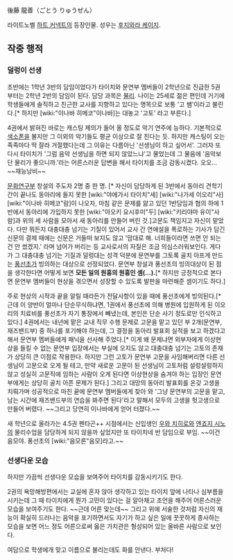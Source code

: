 後藤 龍善（ごとう りゅうぜん）

라이트노벨 [[하트 커넥트]]의 등장인물. 성우는 [[후지와라 케이지]].

== 작중 행적 ==

=== 덜렁이 선생 ===
초반에는 1학년 3반의 담임이었다가 타이치와 문연부 멤버들이 2학년으로 진급한 5권 부터는 2학년 2반의 담임이 된다. 담당 과목은 [[물리]]. 나이는 25세로 젊은 편인데 거기에 학생들에게 솔직하고 친근한 교사를 지향하고 있다는 명목으로 보통 '고 쌤'이라고 불린다.[* 하지만 [wiki:"이나바 히메코"이나바]는 대놓고 '고토' 라고 부른다.]

4권에서 밝혀진 바로는 캐스팅 제의가 들어 올 정도로 악기 연주에 능하다. 기본적으로 [[색소폰]]을 불지만 그 이외의 악기들도 평균 이상으로 잘 친다는 듯. 하지만 캐스팅이 오는 족족마다 딱 잘라 거절했다는데 그 이유는 다름아닌 '선생님이 하고 싶어서'. 그러자 또 다시 타이치가 '그럼 음악 선생님을 하면 되지 않았느냐'고 물었는데 그 물음에 '음악보단 물리가 좋으니까.'라는 어른스러운 답변을 해서 타이치를 조금 감동시켰다. 오오... ~~재능낭비~~

[[문화연구부]] 창설의 주도자 2명 중 한 명. [* 자신이 담당하게 된 3반에서 동아리 견학기간이 끝나도 동아리에 들지 못한 [wiki:"야에가시 타이치"세] [wiki:"나가세 이오리"사][wiki:"이나바 히메코"람]이 나오자, 마침 같은 문제를 앓고 있던 1반담임과 협의 하에 1반에서 동아리에 가입하지 못한 [wiki:"아오키 요시후미"두] [wiki:"키리야마 유이"사람]과 위의 세 사람을 모아서 새 동아리를 만들어 버린 것.]고문도 책임지고 자신이 맡았다. 다만 뭐든지 대충대충 넘기는 기질이 있어서 교사 간 연애설을 폭로하는 기사가 담긴 신문의 결제 때에는 신문은 거들떠 보지도 않고 '맘대로 해. 너희들이라면 쓰면 안 되는 건 안 썼겠지.' 라며 넘어가 버리는 등 교사로서의 자질은 조금 의심스러워보인다. 게다가 그 대충대충 넘기는 기질과 덜렁대는 성격 덕분에 문연부를 그토록 골치 아프게 만드는 [[풍선초]]가 빙의하는 대상으로 선정되었다. 문연부 창설과 풍선초의 빙의대상이 된 점을 생각한다면 어떻게 보면 '''모든 일의 원흉의 원흉인 셈(...).'''[* 하지만 긍정적으로 본다면 문연부 멤버들이 현상을 겪으면서 성장할 수 있도록 발판을 마련해준 셈이기도 하다.]

주로 현상의 시작과 끝을 알릴 때라든가 전달사항이 있을 때에 풍선초에게 빙의된다.[* 근데 이 양반이 얼마나 단순무식하냐면, 1권에서 풍선초에 의해 병원에 입원하게 된 이오리의 치료비를 풍선초가 자기 통장에서 빼냈는데, 본인은 단순 사기 정도로만 인식하고 있다.] 4권에서는 내년에 맡은 교내 직무 수행 문제로 고문을 맡고 있던 부 2개(문연부, 재즈밴드부) 중 하나를 포기해야 하는데, 그 결정을 동아리 발표회 실적을 보고 하겠다고 해서 문연부 멤버들에게 패닉을 선사해 주었다.[* 이게 왜 문제냐면 외부자에게 이상현상을 들킬 수 없는 문연부 입장에서는 부실에 오지도 않고 대충대충 넘기는 고토의 존재가 상당히 큰 이점로 작용한다. 하지만 그런 고토가 문연부 고문을 사임해버리면 다른 선생님이 고문으로 오게 될 테고, 만약 새로운 고문이 된 선생님이 고토처럼 설렁설렁하지 않고 성실히 고문직에 임하는 사람이 오게 된다면 이상현상을 숨겨야 하는 입장인 문연부에게는 상당히 골치 아픈 문제가 된다.] 그리고 대망의 동아리 발표회를 온갖 고생을 치뤄가며 성공적으로 마친 끝에 문연부 멤버들에게 찾아 와 '그냥 문연부의 고문을 맡고, 남는 시간에 재즈밴드부의 연습을 봐주면 된다'라고 말해서 모두의 고생을 헛고생으로 만들어 버렸다. ~~그리고 당연히 이나바에게 얻어 터졌다.~~

새 학년으로 올라가는 4.5권 펜타곤++ 시점에서는 신입생인 [[우와 치히로]]와 [[엔죠지 시노]]의 물리수업을 담당하게 되지 않을까 싶었지만 또 타이치네 반 담임으로 부임. ~~이건 음모야. 풍선초의 [wiki:"음모론"음모]라고.~~

=== 선생다운 모습 ===
하지만 가끔씩 선생다운 모습을 보여주어 타이치를 감동시키기도 한다.

2권의 욕망해방편에서는 교실에 혼자 앉아 생각하고 있는 타이치 앞에 나타나 심부름을 시키는데 그 때 타이치에게 뭔가 고민이 있다는 걸 알아채고 조언을 해주어 어른스러운 모습을 보여주기도 한다. ~~근데 어른 맞는데~~ 그리고 위에 서술한 것처럼 자신의 재능이 확실히 드러나는 음악을 포기하면서도 자기가 하고 싶은 일에 꿋꿋하게 종사하는 모습을 보면 어느 정도 어른으로써 옳은 가치관은 형성되어 있는 올바른 사람으로 보인다.

여담으로 학생에개 맞고 이름으로 불리는데도 화를 안낸다. 부처다!
